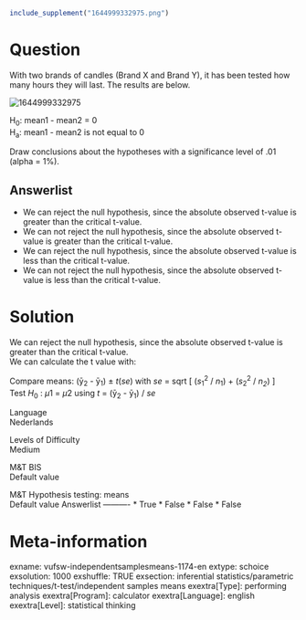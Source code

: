 ```{r, echo = FALSE, results = "hide"}
include_supplement("1644999332975.png")
```

Question
========
With two brands of candles (Brand X and Brand Y), it has been tested how
many hours they will last. The results are below.  
  
<img src="1644999332975.png" class="fr-fic fr-dii tvcss_2"
alt="1644999332975" />  
  
H<sub>0</sub>: mean1 - mean2 = 0  
H<sub>a</sub>: mean1 - mean2 is not equal to 0  
  
Draw conclusions about the hypotheses with a significance level of .01
(alpha = 1%).

Answerlist
----------
* We can reject the null hypothesis, since the absolute observed t-value
  is greater than the critical t-value.
* We can not reject the null hypothesis, since the absolute observed
  t-value is greater than the critical t-value.
* We can reject the null hypothesis, since the absolute observed t-value
  is less than the critical t-value.
* We can not reject the null hypothesis, since the absolute observed
  t-value is less than the critical t-value.

Solution
========





We can reject the null hypothesis, since the absolute observed t-value
is greater than the critical t-value.  
We can calculate the t value with:  
  
Compare means: (ȳ<sub>2</sub> - ȳ<sub>1</sub>) ± *t*(*se*) with *se* =
sqrt \[ (*s*<sub>1</sub><sup>2</sup> / *n*<sub>1</sub>) +
(*s*<sub>2</sub><sup>2</sup> / *n<sub>2</sub>*) \]  
Test *H*<sub>0</sub> : *μ*1 = *μ*2 using *t* = (ȳ<sub>2</sub> -
ȳ<sub>1</sub>) / *se*





Language  
Nederlands

Levels of Difficulty  
Medium

M&T BIS  
Default value

M&T Hypothesis testing: means  
Default value
Answerlist
----------
* True
* False
* False
* False

Meta-information
================
exname: vufsw-independentsamplesmeans-1174-en
extype: schoice
exsolution: 1000
exshuffle: TRUE
exsection: inferential statistics/parametric techniques/t-test/independent samples means
exextra[Type]: performing analysis
exextra[Program]: calculator
exextra[Language]: english
exextra[Level]: statistical thinking

